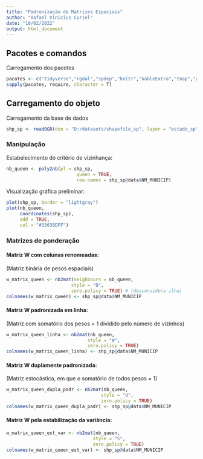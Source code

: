 ```yaml
---
title: "Padronização de Matrizes Espaciais"
author: "Rafael Vinicius Curiel"
date: "10/02/2022"
output: html_document
---
```


## Pacotes e comandos

Carregamento dos pacotes  
```r
pacotes <- c("tidyverse","rgdal","spdep","knitr","kableExtra","tmap","gtools")
sapply(pacotes, require, character = T) 
```


## Carregamento do objeto

Carregamento da base de dados
```r
shp_sp <- readOGR(dsn = "D:/datasets/shapefile_sp", layer = "estado_sp")
```



### Manipulação

Estabelecimento do critério de vizinhança:
```r
nb_queen <- poly2nb(pl = shp_sp,
                          queen = TRUE,
                          row.names = shp_sp@data$NM_MUNICIP)
```


Visualização gráfica preliminar:
```r
plot(shp_sp, border = "lightgray")
plot(nb_queen, 
     coordinates(shp_sp), 
     add = TRUE, 
     col = "#33638DFF")
```



### Matrizes de ponderação

#### Matriz W com colunas renomeadas:
(Matriz binária de pesos espaciais)
```r
w_matrix_queen <- nb2mat(neighbours = nb_queen,
                        style = "B",
                        zero.policy = TRUE) # (desconsidera ilha)
colnames(w_matrix_queen) <- shp_sp@data$NM_MUNICIP
```


#### Matriz W padronizada em linha:
(Matriz com somatório dos pesos = 1 dividido pelo número de vizinhos)
```r
w_matrix_queen_linha <- nb2mat(nb_queen,
                              style = "W",
                              zero.policy = TRUE)
colnames(w_matrix_queen_linha) <- shp_sp@data$NM_MUNICIP
```


#### Matriz W duplamente padronizada:
(Matriz estocástica, em que o somatório de todos pesos = 1)
```r
w_matrix_queen_dupla_padr <- nb2mat(nb_queen,
                                   style = "U",
                                   zero.policy = TRUE)
colnames(w_matrix_queen_dupla_padr) <- shp_sp@data$NM_MUNICIP
```


#### Matriz W pela estabilização da variância:
```r
w_matrix_queen_est_var <- nb2mat(nb_queen,
                                style = "S",
                                zero.policy = TRUE)
colnames(w_matrix_queen_est_var) <- shp_sp@data$NM_MUNICIP
```